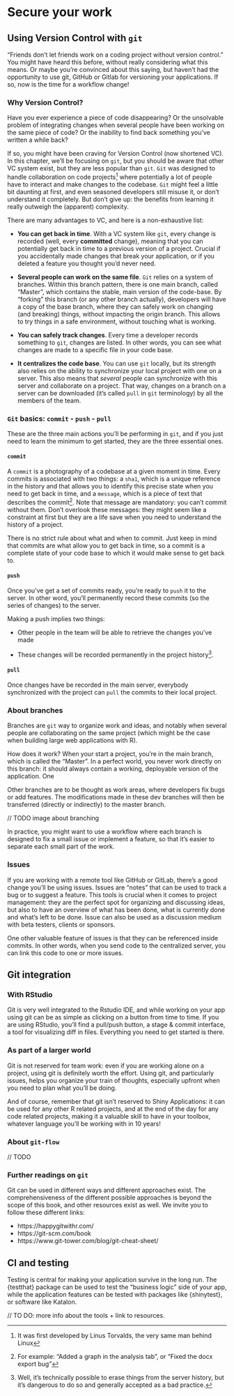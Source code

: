 # Secure your work {#secure}

## Using Version Control with `git`

"Friends don't let friends work on a coding project without version control." 
You might have heard this before, without really considering what this means. 
Or maybe you're convinced about this saying, but haven't had the opportunity to use git, GitHub or Gitlab for versioning your applications. 
If so, now is the time for a workflow change!

### Why Version Control?

Have you ever experience a piece of code disappearing? 
Or the unsolvable problem of integrating changes when several people have been working on the same piece of code? 
Or the inability to find back something you've written a while back?

If so, you might have been craving for Version Control (now shortened VC).
In this chapter, we'll be focusing on `git`, but you should be aware that other VC system exist, but they are less popular than `git`. 
`Git` was designed to handle collaboration on code projects^[
It was first developed by Linus Torvalds, the very same man behind Linux
] where potentially a lot of people have to interact and make changes to the codebase.
`Git` might feel a little bit daunting at first, and even seasoned developers still misuse it, or don't understand it completely. 
But don't give up: the benefits from learning it really outweigh the (apparent) complexity.

There are many advantages to VC, and here is a non-exhaustive list:

+ __You can get back in time__. 
With a VC system like `git`, every change is recorded (well, every __committed__ change), meaning that you can potentially get back in time to a previous version of a project. 
Crucial if you accidentally made changes that break your application, or if you deleted a feature you thought you'd never need. 

+ __Several people can work on the same file__. 
`Git` relies on a system of branches. 
Within this branch pattern, there is one main branch, called "Master", which contains the stable, main version of the code-base. 
By "forking" this branch (or any other branch actually), developers will have a copy of the base branch, where they can safely work on changing (and breaking) things, without impacting the origin branch. 
This allows to try things in a safe environment, without touching what is working. 

+ __You can safely track changes__. 
Every time a developer records something to `git`, changes are listed.
In other words, you can see what changes are made to a specific file in your code base. 

+ __It centralizes the code base__. 
You can use `git` locally, but its strength also relies on the ability to synchronize your local project with one on a server. 
This also means that _several_ people can synchronize with this server and collaborate on a project. 
That way, changes on a branch on a server can be downloaded (it's called `pull` in `git` terminology) by all the members of the team. 

### `Git` basics: `commit` - `push` - `pull`

These are the three main actions you'll be performing in `git`, and if you just need to learn the minimum to get started, they are the three essential ones. 

#### `commit`

A `commit` is a photography of a codebase at a given moment in time. 
Every commits is associated with two things: a `sha1`, which is a unique reference in the history and that allows you to identify this precise state when you need to get back in time, and a `message`, which is a piece of text that describes the commit^[
For example: "Added a graph in the analysis tab", or "Fixed the docx export bug"
]. 
Note that message are mandatory: you can't commit without them. 
Don't overlook these messages: they might seem like a constraint at first but they are a life save when you need to understand the history of a project.

There is no strict rule about what and when to commit. 
Just keep in mind that commits are what allow you to get back in time, so a commit is a complete state of your code base to which it would make sense to get back to. 

#### `push`

Once you've get a set of commits ready, you're ready to `push` it to the server. 
In other word, you'll permanently record these commits (so the series of changes) to the server. 

Making a push implies two things: 

+ Other people in the team will be able to retrieve the changes you've made

+ These changes will be recorded permanently in the project history^[
Well, it's technically possible to erase things from the server history, but it's dangerous to do so and generally accepted as a bad practice.
].

#### `pull`

Once changes have be recorded in the main server, everybody synchronized with the project can `pull` the commits to their local project. 

### About branches

Branches are `git` way to organize work and ideas, and notably when several people are collaborating on the same project (which might be the case when building large web applications with R).

How does it work? 
When your start a project, you're in the main branch, which is called the "Master".
In a perfect world, you never work directly on this branch: it should always contain a working, deployable version of the application. 
One 

Other branches are to be thought as work areas, where developers fix bugs or add features. 
The modifications made in these dev branches will then be transferred (directly or indirectly) to the master branch.

// TODO image about branching

In practice, you might want to use a workflow where each branch is designed to fix a small issue or implement a feature, so that it's easier to separate each small part of the work.

### Issues

If you are working with a remote tool like GitHub or GitLab, there's a good change you'll be using issues. Issues are "notes" that can be used to track a bug or to suggest a feature. 
This tools is crucial when it comes to project management: they are the perfect spot for organizing and discussing ideas, but also to have an overview of what has been done, what is currently done and what's left to be done. 
Issue can also be used as a discussion medium with beta testers, clients or sponsors. 

One other valuable feature of issues is that they can be referenced inside commits. 
In other words, when you send code to the centralized server, you can link this code to one or more issues. 

## Git integration 

### With RStudio

Git is very well integrated to the Rstudio IDE, and while working on your app using git can be as simple as clicking on a button from time to time. 
If you are using RStudio, you'll find a pull/push button, a stage & commit interface, a tool for visualizing diff in files. 
Everything you need to get started is there. 

### As part of a larger world

Git is not reserved for team work: even if you are working alone on a project, using git is definitely worth the effort. 
Using git, and particularly issues, helps you organize your train of thoughts, especially upfront when you need to plan what you'll be doing. 

And of course, remember that git isn't reserved to Shiny Applications: it can be used for any other R related projects, and at the end of the day for any code related projects, making it a valuable skill to have in your toolbox, whatever language you'll be working with in 10 years!

### About `git-flow`

// TODO 


### Further readings on `git`

Git can be used in different ways and different approaches exist. The comprehensiveness of the different possible approaches is beyond the scope of this book, and other resources exist as well. We invite you to follow these different links:


+ https://happygitwithr.com/
+ https://git-scm.com/book
+ https://www.git-tower.com/blog/git-cheat-sheet/


## CI and testing

Testing is central for making your application survive in the long run. 
The {testthat} package can be used to test the "business logic" side of your app, while the application features can be tested with packages like {shinytest}, or software like Katalon. 

// TO DO: more info about the tools + link to resources.